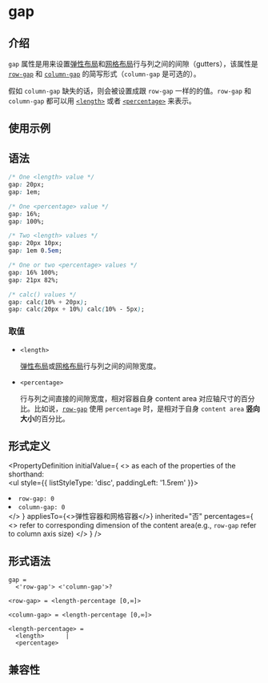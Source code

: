 # gap

## 介绍

`gap` 属性是用来设置[弹性布局](guide/ui/layout/flexible-box-layout.mdx)和[网格布局](guide/ui/layout/grid-layout.mdx)行与列之间的间隙（gutters），该属性是 [`row-gap`](./row-gap.mdx) 和 [`column-gap`](./column-gap.mdx) 的简写形式（`column-gap` 是可选的）。

假如 `column-gap` 缺失的话，则会被设置成跟 `row-gap` 一样的的值。`row-gap` 和 `column-gap` 都可以用 [`<length>`](api/css/data-type/length.mdx) 或者 [`<percentage>`](api/css/data-type/percentage.mdx) 来表示。

## 使用示例


<Go
  example="css-api"
  defaultFile="src/gap/App.tsx"
  img="/assets/doc/css/gap.png"
  defaultEntryFile="dist/gap.lynx.bundle"
  entry="src/gap"
/>

## 语法

```css
/* One <length> value */
gap: 20px;
gap: 1em;

/* One <percentage> value */
gap: 16%;
gap: 100%;

/* Two <length> values */
gap: 20px 10px;
gap: 1em 0.5em;

/* One or two <percentage> values */
gap: 16% 100%;
gap: 21px 82%;

/* calc() values */
gap: calc(10% + 20px);
gap: calc(20px + 10%) calc(10% - 5px);
```

### 取值

- `<length>`

  [弹性布局](guide/ui/layout/flexible-box-layout.mdx)或[网格布局](guide/ui/layout/grid-layout.mdx)行与列之间的间隙宽度。

- `<percentage>`

  行与列之间直接的间隙宽度，相对容器自身 content area 对应轴尺寸的百分比。比如说，[`row-gap`](./row-gap.mdx) 使用 `percentage` 时，是相对于自身 `content area` **竖向大小**的百分比。

## 形式定义


<PropertyDefinition
  initialValue={
    <>
      as each of the properties of the shorthand: <br />
      <ul style={{ listStyleType: 'disc', paddingLeft: '1.5rem' }}>
        <li>
          <code>row-gap: 0</code>
        </li>
        <li>
          <code>column-gap: 0</code>
        </li>
      </ul>
    </>
  }
  appliesTo={<>弹性容器和网格容器</>}
  inherited="否"
  percentages={
    <>
      refer to corresponding dimension of the content area(e.g.,
      <code>row-gap</code> refer to column axis size)
    </>
  }
/>

## 形式语法

```
gap =
  <'row-gap'> <'column-gap'>?

<row-gap> = <length-percentage [0,∞]>

<column-gap> = <length-percentage [0,∞]>

<length-percentage> =
  <length>      |
  <percentage>
```

## 兼容性


<LegacyCompatTable metadata="css/properties/gap" />
